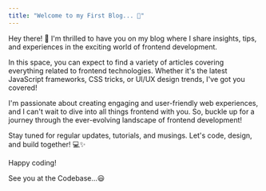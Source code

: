 ```yaml
---
title: "Welcome to my First Blog... 👋"
---
```


Hey there! 🚀 I'm thrilled to have you on my blog where I share insights, tips, and experiences in the exciting world of frontend development.

In this space, you can expect to find a variety of articles covering everything related to frontend technologies. Whether it's the latest JavaScript frameworks, CSS tricks, or UI/UX design trends, I've got you covered!

I'm passionate about creating engaging and user-friendly web experiences, and I can't wait to dive into all things frontend with you. So, buckle up for a journey through the ever-evolving landscape of frontend development!

Stay tuned for regular updates, tutorials, and musings. Let's code, design, and build together! 💻✨

Happy coding!

See you at the Codebase...😃